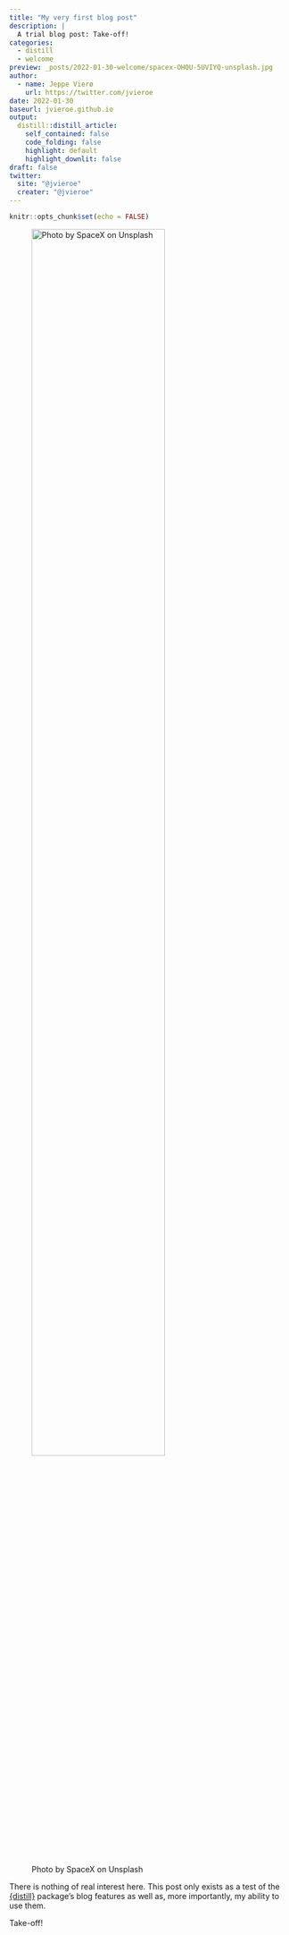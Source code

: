 ```yaml
---
title: "My very first blog post"
description: |
  A trial blog post: Take-off!
categories:
  - distill
  - welcome
preview: _posts/2022-01-30-welcome/spacex-OHOU-5UVIYQ-unsplash.jpg
author:
  - name: Jeppe Vierø
    url: https://twitter.com/jvieroe
date: 2022-01-30
baseurl: jvieroe.github.io
output:
  distill::distill_article:
    self_contained: false
    code_folding: false
    highlight: default
    highlight_downlit: false
draft: false
twitter:
  site: "@jvieroe"
  creater: "@jvieroe"
---
```



```r
knitr::opts_chunk$set(echo = FALSE)
```

![Photo by SpaceX on Unsplash](spacex-OHOU-5UVIYQ-unsplash.jpg){width=75%}

There is nothing of real interest here. This post only exists as a test of the <a href="https://distillery.rbind.io" target="_blank">{distill}</a> package's blog features as well as, more importantly, my ability to use them.

Take-off!



<!-- ```{r, include=TRUE, echo=TRUE, message=FALSE, warning=FALSE} -->
<!-- library(ggplot2) -->
<!-- ggplot(mtcars, aes(x = wt, y = mpg)) + -->
<!--   geom_point() + -->
<!--   geom_smooth(method = "lm") -->

<!-- ``` -->



